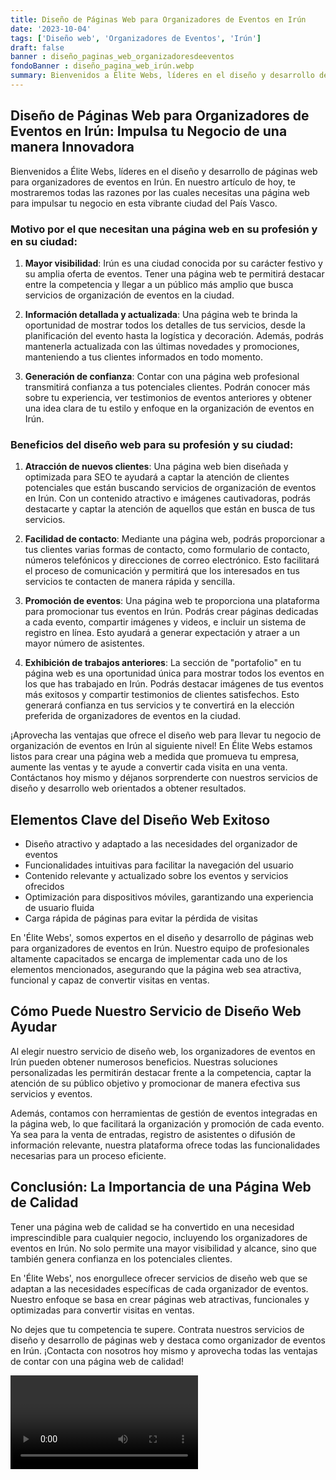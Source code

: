 ```yaml
---
title: Diseño de Páginas Web para Organizadores de Eventos en Irún
date: '2023-10-04'
tags: ['Diseño web', 'Organizadores de Eventos', 'Irún']
draft: false
banner : diseño_paginas_web_organizadoresdeeventos
fondoBanner : diseño_pagina_web_irún.webp
summary: Bienvenidos a Élite Webs, líderes en el diseño y desarrollo de páginas web para organizadores de eventos en Irún. En nuestro artículo de hoy, te mostraremos todas las razones por las cuales necesitas una página web para impulsar tu negocio en esta vibrante ciudad del País Vasco.
---
```


## Diseño de Páginas Web para Organizadores de Eventos en Irún: Impulsa tu Negocio de una manera Innovadora

Bienvenidos a Élite Webs, líderes en el diseño y desarrollo de páginas web para organizadores de eventos en Irún. En nuestro artículo de hoy, te mostraremos todas las razones por las cuales necesitas una página web para impulsar tu negocio en esta vibrante ciudad del País Vasco.

### Motivo por el que necesitan una página web en su profesión y en su ciudad:

1. **Mayor visibilidad**: Irún es una ciudad conocida por su carácter festivo y su amplia oferta de eventos. Tener una página web te permitirá destacar entre la competencia y llegar a un público más amplio que busca servicios de organización de eventos en la ciudad.

2. **Información detallada y actualizada**: Una página web te brinda la oportunidad de mostrar todos los detalles de tus servicios, desde la planificación del evento hasta la logística y decoración. Además, podrás mantenerla actualizada con las últimas novedades y promociones, manteniendo a tus clientes informados en todo momento.

3. **Generación de confianza**: Contar con una página web profesional transmitirá confianza a tus potenciales clientes. Podrán conocer más sobre tu experiencia, ver testimonios de eventos anteriores y obtener una idea clara de tu estilo y enfoque en la organización de eventos en Irún.

### Beneficios del diseño web para su profesión y su ciudad:

1. **Atracción de nuevos clientes**: Una página web bien diseñada y optimizada para SEO te ayudará a captar la atención de clientes potenciales que están buscando servicios de organización de eventos en Irún. Con un contenido atractivo e imágenes cautivadoras, podrás destacarte y captar la atención de aquellos que están en busca de tus servicios.

2. **Facilidad de contacto**: Mediante una página web, podrás proporcionar a tus clientes varias formas de contacto, como formulario de contacto, números telefónicos y direcciones de correo electrónico. Esto facilitará el proceso de comunicación y permitirá que los interesados en tus servicios te contacten de manera rápida y sencilla.

3. **Promoción de eventos**: Una página web te proporciona una plataforma para promocionar tus eventos en Irún. Podrás crear páginas dedicadas a cada evento, compartir imágenes y videos, e incluir un sistema de registro en línea. Esto ayudará a generar expectación y atraer a un mayor número de asistentes.

4. **Exhibición de trabajos anteriores**: La sección de "portafolio" en tu página web es una oportunidad única para mostrar todos los eventos en los que has trabajado en Irún. Podrás destacar imágenes de tus eventos más exitosos y compartir testimonios de clientes satisfechos. Esto generará confianza en tus servicios y te convertirá en la elección preferida de organizadores de eventos en la ciudad.

¡Aprovecha las ventajas que ofrece el diseño web para llevar tu negocio de organización de eventos en Irún al siguiente nivel! En Élite Webs estamos listos para crear una página web a medida que promueva tu empresa, aumente las ventas y te ayude a convertir cada visita en una venta. Contáctanos hoy mismo y déjanos sorprenderte con nuestros servicios de diseño y desarrollo web orientados a obtener resultados.

<GifSeo />

<Cta />

## Elementos Clave del Diseño Web Exitoso

- Diseño atractivo y adaptado a las necesidades del organizador de eventos
- Funcionalidades intuitivas para facilitar la navegación del usuario
- Contenido relevante y actualizado sobre los eventos y servicios ofrecidos
- Optimización para dispositivos móviles, garantizando una experiencia de usuario fluida
- Carga rápida de páginas para evitar la pérdida de visitas

En 'Élite Webs', somos expertos en el diseño y desarrollo de páginas web para organizadores de eventos en Irún. Nuestro equipo de profesionales altamente capacitados se encarga de implementar cada uno de los elementos mencionados, asegurando que la página web sea atractiva, funcional y capaz de convertir visitas en ventas.

## Cómo Puede Nuestro Servicio de Diseño Web Ayudar

Al elegir nuestro servicio de diseño web, los organizadores de eventos en Irún pueden obtener numerosos beneficios. Nuestras soluciones personalizadas les permitirán destacar frente a la competencia, captar la atención de su público objetivo y promocionar de manera efectiva sus servicios y eventos.

Además, contamos con herramientas de gestión de eventos integradas en la página web, lo que facilitará la organización y promoción de cada evento. Ya sea para la venta de entradas, registro de asistentes o difusión de información relevante, nuestra plataforma ofrece todas las funcionalidades necesarias para un proceso eficiente.

## Conclusión: La Importancia de una Página Web de Calidad

Tener una página web de calidad se ha convertido en una necesidad imprescindible para cualquier negocio, incluyendo los organizadores de eventos en Irún. No solo permite una mayor visibilidad y alcance, sino que también genera confianza en los potenciales clientes.

En 'Élite Webs', nos enorgullece ofrecer servicios de diseño web que se adaptan a las necesidades específicas de cada organizador de eventos. Nuestro enfoque se basa en crear páginas web atractivas, funcionales y optimizadas para convertir visitas en ventas.

No dejes que tu competencia te supere. Contrata nuestros servicios de diseño y desarrollo de páginas web y destaca como organizador de eventos en Irún. ¡Contacta con nosotros hoy mismo y aprovecha todas las ventajas de contar con una página web de calidad!

<Video />

<CtaBot job='Organizadores de Eventos' city='Irún'/>

<Gmaps query='Irún+españa+maps' />